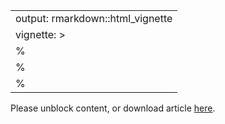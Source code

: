 
<!-- Only modify this file in folder "vignettes"! -->

---
output: rmarkdown::html_vignette
vignette: >
  %\VignetteIndexEntry{pkgdown}
  %\VignetteEngine{knitr::rmarkdown}
  %\VignetteEncoding{UTF-8}
---

<!--html_preserve-->
<object data="https://www.biomedcentral.com/content/pdf/s12859-016-0961-5.pdf" type="application/pdf" width="900px" height="700px"> 
  <p>Please unblock content, or download article <a href="https://www.biomedcentral.com/content/pdf/s12859-016-0961-5.pdf">here</a>.</p>
 </object>
 </div>
<!--/html_preserve-->